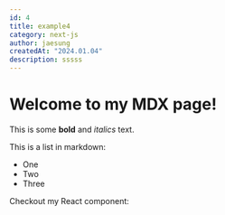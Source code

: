 ```yaml
---
id: 4
title: example4
category: next-js
author: jaesung
createdAt: "2024.01.04"
description: sssss
---
```

# Welcome to my MDX page!


This is some **bold** and _italics_ text.

This is a list in markdown:

- One
- Two
- Three

Checkout my React component:
